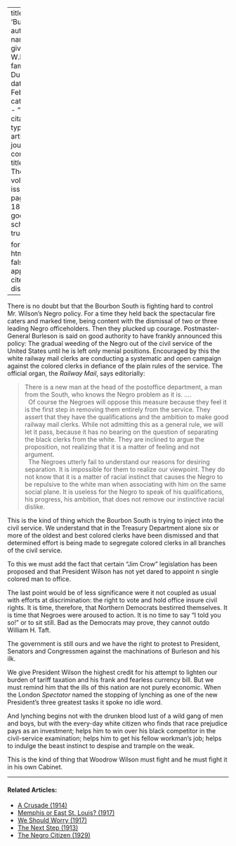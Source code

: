 
---
title: 'Burleson'
author:
  - name:
      given: W.E.B.
      family: Du Bois
date: Feb. 1913
categories: 
  - ""
citation: 
  type: article-journal
  container-title: The Crisis
  volume: 6
  issue: 4
  page: 180, 184
google-scholar: true

format:
  html:
    toc: false
    appendix-cite-as: display
---


There is no doubt but that the Bourbon South is fighting hard to control Mr. Wilson's Negro policy. For a time they held back the spectacular fire caters and marked time, being content with the dismissal of two or three leading Negro officeholders. Then they plucked up courage. Postmaster-General Burleson is said on good authority to have frankly announced this policy: The gradual weeding of the Negro out of the civil service of the United States until he is left only menial positions. Encouraged by this the white railway mail clerks are conducting a systematic and open campaign against the colored clerks in defiance of the plain rules of the service. The official organ, the *Railway Mail*, says editorially:

> There is a new man at the head of the postoffice department, a man from the South, who knows the Negro problem as it is. ….   
> &nbsp;
> Of course the Negroes will oppose this measure because they feel it is the first step in removing them entirely from the service. They assert that they have the qualifications and the ambition to make good railway mail clerks. While not admitting this as a general rule, we will let it pass, because it has no bearing on the question of separating the black clerks from the white. They are inclined to argue the proposition, not realizing that it is a matter of feeling and not argument.    
> &nbsp;
> The Negroes utterly fail to understand our reasons for desiring separation. It is impossible for them to realize our viewpoint. They do not know that it is a matter of racial instinct that causes the Negro to be repulsive to the white man when associating with him on the same social plane. It is useless for the Negro to speak of his qualifications, his progress, his ambition, that does not remove our instinctive racial dislike.

This is the kind of thing which the Bourbon South is trying to inject into the civil service. We understand that in the Treasury Department alone six or more of the oldest and best colored clerks have been dismissed and that determined effort is being made to segregate colored clerks in all branches of the civil service.

To this we must add the fact that certain "Jim Crow" legislation has been proposed and that President Wilson has not yet dared to appoint n single colored man to office.

The last point would be of less significance were it not coupled as usual with efforts at discrimination: the right to vote and hold office insure civil rights.	It is time, therefore, that
Northern Democrats bestirred themselves. It is time that Negroes were aroused to action. It is no time to say "I told you so!" or to sit still. Bad as the Democrats may prove, they cannot outdo William H. Taft.

The government is still ours and we have the right to protest to President, Senators and Congressmen against the machinations of Burleson and his ilk.

We give President Wilson the highest credit for his attempt to lighten our burden of tariff taxation and his frank and fearless currency bill. But we must remind him that the ills of this nation are not purely economic. When the London *Spectator* named the stopping of lynching as one of the new President's three greatest tasks it spoke no idle word.

And lynching begins not with the drunken blood lust of a wild gang of men and boys, but with the every-day white citizen who finds that race prejudice pays as an investment; helps him to win over his black competitor in the civil-service examination; helps him to get his fellow workman's job; helps to indulge the beast instinct to despise and trample on the weak.

This is the kind of thing that Woodrow Wilson must fight and he must fight it in his own Cabinet.

<!-- Similar articles start here -->

<hr>
#### Related Articles:

* [A Crusade (1914)](/Volumes/07/05/crusades.html)
* [Memphis or East St. Louis? (1917)](/Volumes/14/03/memphis_or_east_st_louis.html)
* [We Should Worry (1917)](/Volumes/14/02/we_should_worry.html)
* [The Next Step (1913)](/Volumes/06/02/next_step.html)
* [The Negro Citizen (1929)](/Volumes/36/05/negro_citizen.html)

<!-- Similar articles end here -->
